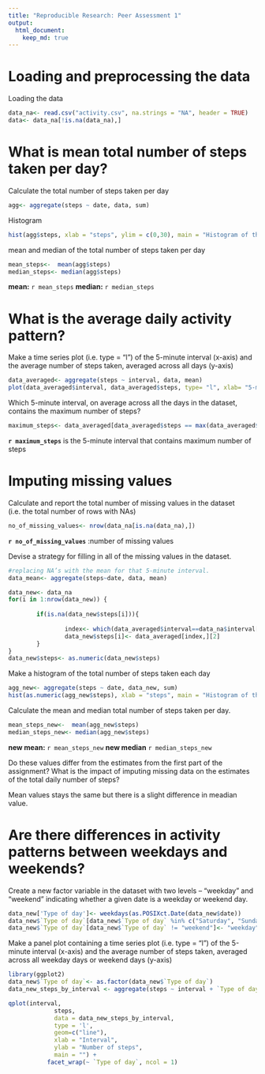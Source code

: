 ```yaml
---
title: "Reproducible Research: Peer Assessment 1"
output: 
  html_document:
    keep_md: true
---
```



Loading and preprocessing the data
==================================

Loading the data

```r
data_na<- read.csv("activity.csv", na.strings = "NA", header = TRUE)
data<- data_na[!is.na(data_na),]
```




What is mean total number of steps taken per day?
================================================

Calculate the total number of steps taken per day

```r
agg<- aggregate(steps ~ date, data, sum)
```

Histogram

```r
hist(agg$steps, xlab = "steps", ylim = c(0,30), main = "Histogram of the total number of steps taken each day")
```

mean and median of the total number of steps taken per day

```r

mean_steps<-  mean(agg$steps)
median_steps<- median(agg$steps)
```

**mean:** `r mean_steps`
**median:** `r median_steps`


What is the average daily activity pattern?
===========================================

Make a time series plot (i.e. type = “l”) of the 5-minute interval (x-axis) and the average number of steps taken, averaged across all days (y-axis)

```r
data_averaged<- aggregate(steps ~ interval, data, mean)
plot(data_averaged$interval, data_averaged$steps, type= "l", xlab= "5-min interval", ylab= "Average number of steps", main= "average number of steps taken")
```

Which 5-minute interval, on average across all the days in the dataset, contains the maximum number of steps?

```r
maximum_steps<- data_averaged[data_averaged$steps == max(data_averaged$steps),][1]
```


**`r maximum_steps`** is the 5-minute interval that contains maximum number of steps

Imputing missing values
=======================

Calculate and report the total number of missing values in the dataset (i.e. the total number of rows with NAs)

```r
no_of_missing_values<- nrow(data_na[is.na(data_na),])
```

**`r no_of_missing_values`** :number of missing values

Devise a strategy for filling in all of the missing values in the dataset.

```r
#replacing NA’s with the mean for that 5-minute interval.
data_mean<- aggregate(steps~date, data, mean)

data_new<- data_na
for(i in 1:nrow(data_new)) {
        
        if(is.na(data_new$steps[i])){
                
                index<- which(data_averaged$interval==data_na$interval[i])
                data_new$steps[i]<- data_averaged[index,][2]
        }
}
data_new$steps<- as.numeric(data_new$steps)
```

Make a histogram of the total number of steps taken each day 

```r
agg_new<- aggregate(steps ~ date, data_new, sum)
hist(as.numeric(agg_new$steps), xlab = "steps", main = "Histogram of the total number of steps taken each day")
```

Calculate the mean and median total number of steps taken per day.

```r
mean_steps_new<-  mean(agg_new$steps)
median_steps_new<- median(agg_new$steps)
```

**new mean:** `r mean_steps_new`
**new median** `r median_steps_new`

Do these values differ from the estimates from the first part of the assignment? What is the impact of imputing missing data on the estimates of the total daily number of steps?

Mean values stays the same but there is a slight difference in meadian value.



Are there differences in activity patterns between weekdays and weekends?
========================================================================

Create a new factor variable in the dataset with two levels – “weekday” and “weekend” indicating whether a given date is a weekday or weekend day.

```r
data_new['Type of day']<- weekdays(as.POSIXct.Date(data_new$date))
data_new$`Type of day`[data_new$`Type of day` %in% c("Saturday", "Sunday")]<- "weekend"
data_new$`Type of day`[data_new$`Type of day` != "weekend"]<- "weekday"
```

Make a panel plot containing a time series plot (i.e. type = “l”) of the 5-minute interval (x-axis) and the average number of steps taken, averaged across all weekday days or weekend days (y-axis)

```r
library(ggplot2)
data_new$`Type of day`<- as.factor(data_new$`Type of day`)
data_new_steps_by_interval <- aggregate(steps ~ interval + `Type of day`, data_new, mean)

qplot(interval, 
             steps, 
             data = data_new_steps_by_interval, 
             type = 'l', 
             geom=c("line"),
             xlab = "Interval", 
             ylab = "Number of steps", 
             main = "") +
           facet_wrap(~ `Type of day`, ncol = 1)
```



